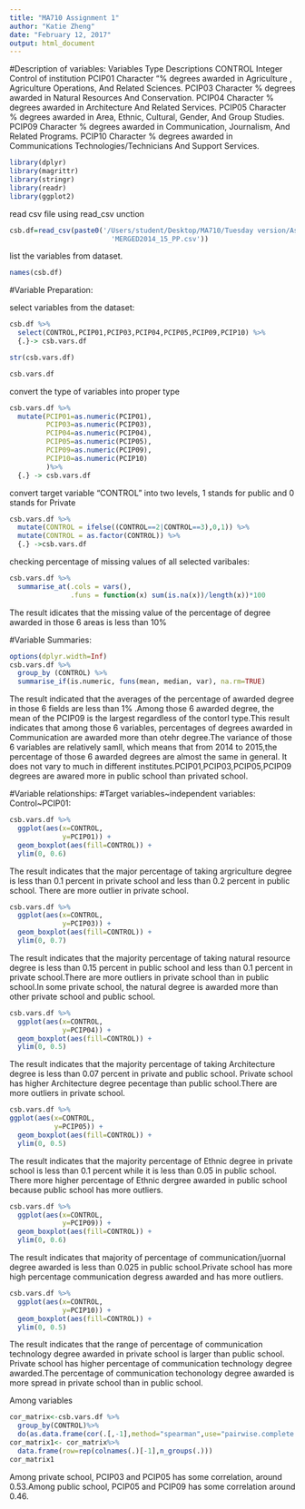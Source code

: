 ---
title: "MA710 Assignment 1"
author: "Katie Zheng"
date: "February 12, 2017"
output: html_document
---
#Description of variables:
  Variables	Type	Descriptions
  CONTROL	Integer	Control of institution
  PCIP01	Character	"% degrees awarded in Agriculture , Agriculture Operations, And Related Sciences.
  PCIP03	Character	% degrees awarded in Natural Resources And Conservation.
  PCIP04	Character	% degrees awarded in Architecture And Related Services.
  PCIP05	Character	% degrees awarded in Area, Ethnic, Cultural, Gender, And Group Studies.
  PCIP09	Character	% degrees awarded in Communication, Journalism, And Related Programs.
  PCIP10	Character	% degrees awarded in Communications Technologies/Technicians And Support Services.

```{r}
library(dplyr)
library(magrittr)
library(stringr)
library(readr)
library(ggplot2)
```

read csv file using read_csv unction 
```{r}
csb.df=read_csv(paste0('/Users/student/Desktop/MA710/Tuesday version/Assignment 1/',
                         'MERGED2014_15_PP.csv'))
```
list the variables from dataset. 
```{r}
names(csb.df)
```
#Variable Preparation:

select variables from the dataset:
```{r}
csb.df %>%
  select(CONTROL,PCIP01,PCIP03,PCIP04,PCIP05,PCIP09,PCIP10) %>%
  {.}-> csb.vars.df

str(csb.vars.df)

csb.vars.df
```

convert the type of variables into proper type
```{r}
csb.vars.df %>% 
  mutate(PCIP01=as.numeric(PCIP01),
         PCIP03=as.numeric(PCIP03),
         PCIP04=as.numeric(PCIP04),
         PCIP05=as.numeric(PCIP05),
         PCIP09=as.numeric(PCIP09),
         PCIP10=as.numeric(PCIP10)
         )%>%
  {.} -> csb.vars.df
```
convert target variable "CONTROL" into two levels, 1 stands for public and 0 stands for Private
```{r}
csb.vars.df %>%
  mutate(CONTROL = ifelse((CONTROL==2|CONTROL==3),0,1)) %>%
  mutate(CONTROL = as.factor(CONTROL)) %>%
  {.} ->csb.vars.df
```
checking percentage of missing values of all selected varibales:
```{r}
csb.vars.df %>% 
  summarise_at(.cols = vars(),
               .funs = function(x) sum(is.na(x))/length(x))*100
```
The result idicates that the missing value of the percentage of degree awarded in those 6 areas is less than 10%

#Variable Summaries:
```{r}
options(dplyr.width=Inf)
csb.vars.df %>% 
  group_by (CONTROL) %>%
  summarise_if(is.numeric, funs(mean, median, var), na.rm=TRUE)
```
The result indicated that the averages of the percentage of awarded degree in those 6 fields are less than 1% .Among those 6 awarded degree, the mean of the PCIP09 is the largest regardless of the contorl type.This result indicates that among those 6 variables, percentages of degrees awarded in Communication are awarded more than otehr degree.The variance of those 6 variables are relatively samll, which means that from 2014 to 2015,the percentage of those 6 awarded degrees are almost the same in general. It does not vary to much in different institutes.PCIP01,PCIP03,PCIP05,PCIP09 degrees are awared more in public school than privated school. 


#Variable relationships:
#Target variables~independent variables:
Control~PCIP01:
```{r}
csb.vars.df %>%
  ggplot(aes(x=CONTROL,
             y=PCIP01)) + 
  geom_boxplot(aes(fill=CONTROL)) +
  ylim(0, 0.6)
```
The result indicates that the major percentage of taking argriculture degree is less than 0.1 percent in private school and less than 0.2 percent in public school. There are more outlier in private school. 
```{r}
csb.vars.df %>%
  ggplot(aes(x=CONTROL,
             y=PCIP03)) + 
  geom_boxplot(aes(fill=CONTROL)) +
  ylim(0, 0.7)
```
The result indicates that the majority percentage of taking natural resource degree is less than 0.15 percent in public school and less than 0.1 percent in private school.There are more outliers in private school than in public school.In some private school, the natural degree is awarded more than other private school and public school.
```{r}
csb.vars.df %>%
  ggplot(aes(x=CONTROL,
             y=PCIP04)) + 
  geom_boxplot(aes(fill=CONTROL)) +
  ylim(0, 0.5)
```
The result indicates that the majority percentage of taking Architecture degree is less than 0.07 percent in private and public school. Private school has higher Architecture degree pecentage than public school.There are more outliers in private school.
```{r}
csb.vars.df %>%
ggplot(aes(x=CONTROL,
           y=PCIP05)) + 
  geom_boxplot(aes(fill=CONTROL)) +
  ylim(0, 0.5)
```
The result indicates that the majority percentage of Ethnic degree in private school is less than 0.1 percent while it is less than 0.05 in public school. There more higher percentage of Ethnic dergree awarded in public school because public school has more outliers.
```{r}
csb.vars.df %>%
  ggplot(aes(x=CONTROL,
             y=PCIP09)) + 
  geom_boxplot(aes(fill=CONTROL)) +
  ylim(0, 0.6)
```
The result indicates that majority of percentage of communication/juornal degree awarded is less than 0.025 in public school.Private school has more high percentage communication degress awarded and has more outliers.
```{r}
csb.vars.df %>%
  ggplot(aes(x=CONTROL,
             y=PCIP10)) + 
  geom_boxplot(aes(fill=CONTROL)) +
  ylim(0, 0.5)
```
The result indicates that the range of percentage of communication technology degree awarded in private school is larger than public school. Private school has higher percentage of communication technology degree awarded.The percentage of communication techonology degree awarded is more spread in private school than in public school. 


Among variables
```{r}
cor_matrix<-csb.vars.df %>%
  group_by(CONTROL)%>%
  do(as.data.frame(cor(.[,-1],method="spearman",use="pairwise.complete.obs")))
cor_matrix1<- cor_matrix%>%
  data.frame(row=rep(colnames(.)[-1],n_groups(.)))
cor_matrix1
```
Among private school, PCIP03 and PCIP05 has some correlation, around 0.53.Among public school, PCIP05 and PCIP09 has some correlation around 0.46. 
  

